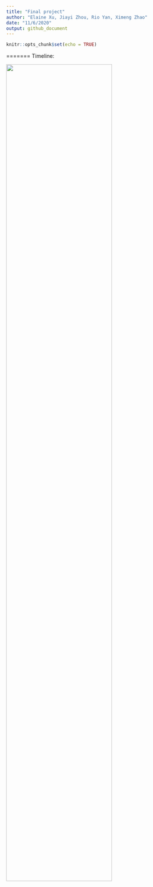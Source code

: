 ```yaml
---
title: "Final project"
author: "Elaine Xu, Jiayi Zhou, Rio Yan, Ximeng Zhao"
date: "11/6/2020"
output: github_document
---
```



```r
knitr::opts_chunk$set(echo = TRUE)
```

=======
Timeline:

<img src = "image/timeline.jpg" style = "width:75%">
